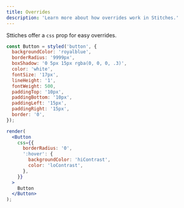 ```yaml
---
title: Overrides
description: 'Learn more about how overrides work in Stitches.'
---
```


Sttiches offer a `css` prop for easy overrides.

```jsx live manual
const Button = styled('button', {
  backgroundColor: 'royalblue',
  borderRadius: '9999px',
  boxShadow: '0 5px 15px rgba(0, 0, 0, .3)',
  color: 'white',
  fontSize: '17px',
  lineHeight: '1',
  fontWeight: 500,
  paddingTop: '10px',
  paddingBottom: '10px',
  paddingLeft: '15px',
  paddingRight: '15px',
  border: '0',
});

render(
  <Button
    css={{
      borderRadius: '0',
      ':hover': {
        backgroundColor: 'hiContrast',
        color: 'loContrast',
      },
    }}
  >
    Button
  </Button>
);
```
